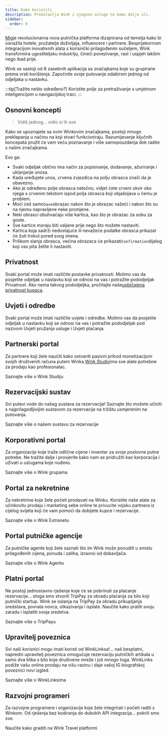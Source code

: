 ```yaml
---
title: Kako koristiti
description: Predstavlja Wink i njegove usluge te kamo dalje ići.
sidebar:
  order: 0
---
```


[Mig](https://wink.travel)je revolucionarna nova putnička platforma dizajnirana od temelja kako bi osnažila hotele, pružatelje doživljaja, influencere i partnere. Besprijekornom integracijom inovativnih alata s korisnički prilagođenim sučeljem, Wink transformira ugostiteljsku industriju, čineći povezivanje, rast i uspjeh lakšim nego ikad prije.

Wink se sastoji od 8 zasebnih aplikacija sa značajkama koje su grupirane prema vrsti korištenja.
Započnite svoje putovanje odabirom jednog od odjeljaka u nastavku.

:::tip\[Tražite nešto određeno?]
Koristite polje za pretraživanje s umjetnom inteligencijom u navigacijskoj traci.
:::

## Osnovni koncepti

> Vidiš jednog... vidio si ih sve

Kako se upoznajete sa svim Winkovim značajkama, postoji mnogo preklapanja u načinu na koji stvari funkcioniraju.
Razumijevanje ključnih koncepata pružit će vam veću poznavanje i više samopouzdanja dok radite s našim značajkama.

Evo ga:

* Svaki odjeljak obično ima način za popisivanje, dodavanje, ažuriranje i uklanjanje unosa.
* Kada uređujete unos, crvena zvjezdica<Badge text="*" variant="danger" size="large" />
  na polju obrasca znači da je obavezno.
* Ako je određeno polje obrasca netočno, vidjet ćete crveni okvir oko njega s crvenim tekstom ispod polja obrasca koji objašnjava u čemu je problem.
* Moći ćeš samo`Save`obrazac nakon što je obrazac važeći i nakon što su na njemu napravljene neke promjene.
* Neki obrasci obuhvaćaju više kartica, kao što je obrazac za sobu za goste.
* Sve kartice moraju biti valjane prije nego što možete nastaviti.
* Kartica koja sadrži nedostajuće ili nevažeće podatke obrasca prikazat će žuti trokut<Badge text="⚠️" variant="caution" size="large" />
  pored svog imena.
* Prilikom slanja obrasca, većina obrazaca će prikazati`Confirmation`dijalog koji vas pita želite li nastaviti.

## Privatnost

Svaki portal može imati različite postavke privatnosti. Molimo vas da posjetite odjeljak u nastavku koji se odnosi na vas i potražite pododjeljak Privatnost. Ako nema takvog pododjeljka, pročitajte naše[uobičajena privatnost kupaca](/booking-engine/privacy).

## Uvjeti i odredbe

Svaki portal može imati različite uvjete i odredbe. Molimo vas da posjetite odjeljak u nastavku koji se odnosi na vas i potražite pododjeljak pod nazivom Uvjeti pružanja usluge i Uvjeti plaćanja.

## Partnerski portal

Za partnere koji žele naučiti kako ostvariti pasivni prihod monetizacijom svojih društvenih računa putem Winka.[Wink Studio](https://studio.wink.travel)ima sve alate potrebne za prodaju kao profesionalac.

<LinkButton href="/studio/what-is-studio">
  Saznajte više o Wink Studiju
</LinkButton>


## Rezervacijski sustav

Svi putevi vode do našeg sustava za rezervacije! Saznajte što možete učiniti s najprilagodljivijim sustavom za rezervacije na tržištu usmjerenim na putovanja.

<LinkButton href="/booking-engine/in-a-nutshell">
  Saznajte više o našem sustavu za rezervacije
</LinkButton>


## Korporativni portal

Za organizacije koje traže odlične cijene i inventar za svoje poslovne putne potrebe. Ne tražite dalje i provjerite kako nam se pridružiti kao korporacija i uživati ​​u uslugama koje nudimo.

<LinkButton href="/corporate/what-is-group">
  Saznajte više o Wink grupama
</LinkButton>


## Portal za nekretnine

Za nekretnine koje žele početi prodavati na Winku. Koristite naše alate za učinkovitu prodaju i marketing sebe online te privucite vojsku partnera iz cijelog svijeta koji će vam pomoći da dobijete kupce i rezervacije.

<LinkButton href="/extranet/what-is-extranet">
  Saznajte više o Wink Extranetu
</LinkButton>


## Portal putničke agencije

Za putničke agente koji žele saznati što im Wink može ponuditi u smislu prilagođenih cijena, ponuda i zaliha, izravno od dobavljača.

<LinkButton href="/travel-agent/what-is-agent">
  Saznajte više o Wink Agentu
</LinkButton>


## Platni portal

Ne postoji jednostavno rješenje koje će se pobrinuti za plaćanje rezervacije... stoga smo stvorili TripPay za obradu plaćanja za bilo koji putnički startup. Wink se oslanja na TripPay za obradu prikupljanja sredstava, povrata novca, otkazivanja i isplate.
Naučite kako pratiti svoju zaradu i isplatiti svoja sredstva.

<LinkButton href="/payment/what-is-trip-pay">
  Saznajte više o TripPayu
</LinkButton>


## Upravitelj poveznica

Svi naši korisnici mogu imati koristi od WinkLinksa!... naš besplatni, napredni upravitelj poveznica omogućuje rezervaciju putničkih artikala u samo dva klika s bilo koje društvene mreže i još mnogo toga.
WinkLinks podiže vašu online prodaju na višu razinu i daje vašoj IG biografskoj poveznici novi izgled.

<LinkButton href="/link-manager/wink-links">
  Saznajte više o WinkLinksima
</LinkButton>


## Razvojni programeri

Za razvojne programere i organizacije koje žele integrirati i početi raditi s Winkom. Od rješenja bez kodiranja do dubokih API integracija... pokrili smo sve.

<LinkButton href="/developers/build-on-wink">
  Naučite kako graditi na Wink Travel platformi
</LinkButton>

